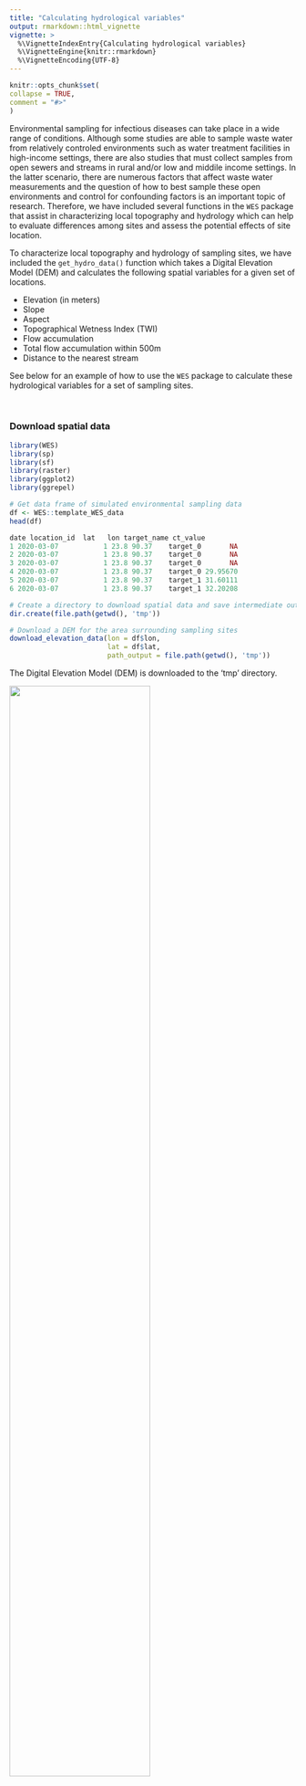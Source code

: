 ```yaml
---
title: "Calculating hydrological variables"
output: rmarkdown::html_vignette
vignette: >
  %\VignetteIndexEntry{Calculating hydrological variables}
  %\VignetteEngine{knitr::rmarkdown}
  %\VignetteEncoding{UTF-8}
---
```

  
```r
knitr::opts_chunk$set(
collapse = TRUE,
comment = "#>"
)
```

Environmental sampling for infectious diseases can take place in a wide range of conditions. Although some studies are able to sample waste water from relatively controled environments such as water treatment facilities in high-income settings, there are also studies that must collect samples from open sewers and streams in rural and/or low and middile income settings. In the latter scenario, there are numerous factors that affect waste water measurements and the question of how to best sample these open environments and control for confounding factors is an important topic of research. Therefore, we have included several functions in the `WES` package that assist in characterizing local topography and hydrology which can help to evaluate differences among sites and assess the potential effects of site location.  

To characterize local topography and hydrology of sampling sites, we have included the `get_hydro_data()` function which takes a Digital Elevation Model (DEM) and calculates the following spatial variables for a given set of locations.

  * Elevation (in meters)
  * Slope
  * Aspect
  * Topographical Wetness Index (TWI)
  * Flow accumulation
  * Total flow accumulation within 500m
  * Distance to the nearest stream

See below for an example of how to use the `WES` package to calculate these hydrological variables for a set of sampling sites.

\

### Download spatial data
``` r
library(WES)
library(sp)
library(sf)
library(raster)
library(ggplot2)
library(ggrepel)
```

```r
# Get data frame of simulated environmental sampling data
df <- WES::template_WES_data
head(df)

date location_id  lat   lon target_name ct_value
1 2020-03-07           1 23.8 90.37    target_0       NA
2 2020-03-07           1 23.8 90.37    target_0       NA
3 2020-03-07           1 23.8 90.37    target_0       NA
4 2020-03-07           1 23.8 90.37    target_0 29.95670
5 2020-03-07           1 23.8 90.37    target_1 31.60111
6 2020-03-07           1 23.8 90.37    target_1 32.20208

# Create a directory to download spatial data and save intermediate output
dir.create(file.path(getwd(), 'tmp'))

# Download a DEM for the area surrounding sampling sites
download_elevation_data(lon = df$lon,
                        lat = df$lat,
                        path_output = file.path(getwd(), 'tmp'))
```

The Digital Elevation Model (DEM) is downloaded to the 'tmp' directory.

![](../figures/dir_download_dem.png){width=70%}

\

### Calculate hydrological variables
``` r
# Calculate topographical and hydrological variables for each sampling site
hydro <- WES::get_hydro_data(
     lon = template_WES_data$lon,
     lat = template_WES_data$lat,
     path_dem_raster = file.path(getwd(), 'tmp/dem.tif'),
     path_output = file.path(getwd(), 'tmp')
)

hydro

lon   lat elevation slope aspect  twi flow_acc flow_acc_500m km_to_nearest_stream
1 90.37 23.80        12  0.97  90.00 4.77     2.00       5014.22                 2.19
2 90.38 23.80        11  0.98 262.55 7.45    29.59       2706.60                 1.25
3 90.37 23.81        20  1.79 157.20 3.46     1.00       2684.25                 1.92

# Merge with environmental sampling data
result <- merge(df, hydro, by=c('lon', 'lat'), all.x=T)
head(result)

lon  lat       date location_id target_name ct_value elevation slope aspect  twi flow_acc flow_acc_500m km_to_nearest_stream
1 90.37 23.8 2020-03-07           1    target_0       NA        12  0.97     90 4.77        2       5014.22                 2.19
2 90.37 23.8 2020-03-07           1    target_0       NA        12  0.97     90 4.77        2       5014.22                 2.19
3 90.37 23.8 2020-03-07           1    target_0       NA        12  0.97     90 4.77        2       5014.22                 2.19
4 90.37 23.8 2020-03-07           1    target_0 29.95670        12  0.97     90 4.77        2       5014.22                 2.19
5 90.37 23.8 2020-03-07           1    target_1 31.60111        12  0.97     90 4.77        2       5014.22                 2.19
6 90.37 23.8 2020-03-07           1    target_1 32.20208        12  0.97     90 4.77        2       5014.22                 2.19

```

The intermediate spatial data produced in the calculation of topographical and hydrological variables are also saved to the 'tmp' output directory.

![](../figures/dir_output_hydro.png){width=70%}

\

### Plot results
These output data can be used for further analysis and visualization. Below is an example plot of the local population calculations shown above.

```r
out_path <- file.path(getwd(), 'tmp')
rast_dem <- raster::raster(file.path(out_path, 'dem.tif'))
rast_slp <- raster::raster(file.path(out_path, 'slope.tif'))
rast_asp <- raster::raster(file.path(out_path, 'aspect.tif'))
rast_twi <- raster::raster(file.path(out_path, 'twi.tif'))
rast_acc <- raster::raster(file.path(out_path, 'flow_acc.tif'))
rast_hill <- raster::raster(file.path(out_path, 'hillshade.tif'))
shp_streams <- sf::st_read(file.path(out_path, 'streams.shp'), quiet=TRUE)

pts <- sp::SpatialPoints(data.frame(x=hydro$lon, y=hydro$lat), proj4string=CRS("+proj=longlat +ellps=WGS84 +datum=WGS84 +no_defs"))
pts_buff_500 <- raster::buffer(pts, 500)


plot_base <-
     ggplot2::ggplot() +
     ggrepel::geom_label_repel(box.padding   = 0.5,
                               point.padding = 0.5,
                               segment.color = 'black',
                               segment.size = 0.25) +
     scale_fill_viridis_c(na.value='white') +
     coord_equal() +
     theme_void() +
     theme(plot.title = element_text(hjust = 0.5),
           legend.position='right',
           legend.title = element_blank(),
           legend.key.height=unit(40,'pt'),
           legend.key.width=unit(5,'pt'))


tmp <- as.data.frame(rast_dem, xy=TRUE)
colnames(tmp)[3] <- 'DEM'

plot_dem <-
     plot_base +
     geom_raster(data=tmp, aes(x=x, y=y, fill=DEM)) +
     geom_point(data=hydro, aes(x=lon, y=lat), pch=1, size=3) +
     ggrepel::geom_label_repel(data=hydro, aes(x=lon, y=lat, label=elevation)) +
     ggplot2::ggtitle('DEM')


tmp <- as.data.frame(rast_slp, xy=TRUE)
colnames(tmp)[3] <- 'slope'

plot_slope <-
     plot_base +
     geom_raster(data=tmp, aes(x=x, y=y, fill=slope)) +
     geom_point(data=hydro, aes(x=lon, y=lat), pch=1, size=3) +
     ggrepel::geom_label_repel(data=hydro, aes(x=lon, y=lat, label=slope)) +
     ggplot2::ggtitle('Slope')


tmp <- as.data.frame(rast_asp, xy=TRUE)
colnames(tmp)[3] <- 'aspect'

plot_aspect <-
     plot_base +
     geom_raster(data=tmp, aes(x=x, y=y, fill=aspect)) +
     geom_point(data=hydro, aes(x=lon, y=lat), pch=1, size=3) +
     ggrepel::geom_label_repel(data=hydro, aes(x=lon, y=lat, label=aspect)) +
     ggplot2::ggtitle('Aspect')


tmp <- raster::as.data.frame(rast_twi, xy=TRUE)
colnames(tmp)[3] <- 'twi'

plot_twi <-
     plot_base +
     geom_raster(data=tmp, aes(x=x, y=y, fill=twi)) +
     geom_point(data=hydro, aes(x=lon, y=lat), pch=1, size=3) +
     ggrepel::geom_label_repel(data=hydro, aes(x=lon, y=lat, label=twi)) +
     ggplot2::ggtitle('Topographic\n Wetness Index (TWI)')


tmp <- raster::as.data.frame(rast_acc, xy=TRUE)
colnames(tmp)[3] <- 'flow_acc_100m'

plot_acc_500m <-
     plot_base +
     geom_raster(data=tmp, aes(x=x, y=y, fill=flow_acc_100m)) +
     geom_point(data=hydro, aes(x=lon, y=lat), pch=1, size=3) +
     geom_sf(data=st_as_sf(pts_buff_500), colour = "red", fill = NA) +
     ggrepel::geom_label_repel(data=hydro, aes(x=lon, y=lat, label=flow_acc_500m)) +
     ggplot2::ggtitle('Total flow accumulation\n (within 500m)')


tmp <- raster::as.data.frame(rast_hill, xy=TRUE)
colnames(tmp)[3] <- 'hillshade'

plot_streams <-
     plot_base +
     geom_raster(data=tmp, aes(x=x, y=y, fill=hillshade)) +
     scale_fill_gradient2(low = "black", high = "grey80") +
     geom_sf(data=st_as_sf(shp_streams), colour = "blue", fill = 'blue') +
     geom_point(data=hydro, aes(x=lon, y=lat), pch=1, size=3) +
     ggrepel::geom_label_repel(data=hydro, aes(x=lon, y=lat, label=km_to_nearest_stream)) +
     ggplot2::ggtitle('Distance to nearest\n stream (km)')


gridExtra::grid.arrange(plot_dem, plot_slope, plot_aspect,
                        plot_twi, plot_acc_500m, plot_streams,
                        ncol=3)
```

![](../figures/map_output_hydro.png){width=160%}
